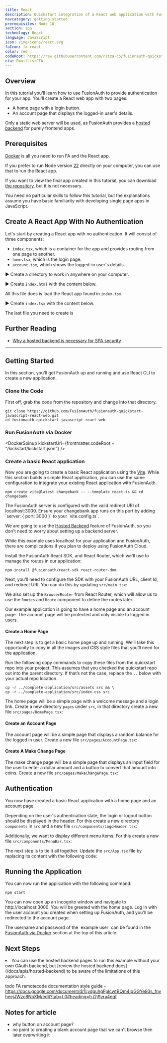 ```yaml
---
title: React
description: Quickstart integration of a React web application with FusionAuth
navcategory: getting-started
prerequisites: Node 18
section: spa
technology: React
language: JavaScript
icon: /img/icons/react.svg
faIcon: fa-react
color: red
codeRoot: https://raw.githubusercontent.com/ritza-co/fusionauth-quickstart-javascript-react-web/draft_overhaulReactQuickstart
cta: EmailListCTA
---
```



## Overview

In this tutorial you'll learn how to use FusionAuth to provide authentication for your app. You'll create a React web app with two pages:
- A home page with a login button.
- An account page that displays the logged-in user's details.

Only a static web server will be used, as FusionAuth provides a [hosted backend](https://fusionauth.io/docs/apis/hosted-backend) for purely frontend apps.

## Prerequisites

[Docker](https://www.docker.com) is all you need to run FA and the React app.

If you prefer to run Node version [22](https://nodejs.org/en) directly on your computer, you can use that to run the React app.

If you want to view the final app created in this tutorial, you can download [the repository](https://github.com/ritza-co/fusionauth-quickstart-javascript-react-web/draft_overhaulReactQuickstart), but it is not necessary.

You need no particular skills to follow this tutorial, but the explanations assume you have basic familiarity with developing single page apps in JavaScript.

## Create A React App With No Authentication

Let's start by creating a React app with no authentication. It will consist of three components:
- `index.tsx`, which is a container for the app and provides routing from one page to another.
- `home.tsx`, which is the login page.
- `account.tsx`, which shows the logged-in user's details.

▶️ Create a directory to work in anywhere on your computer.

▶️ Create `index.html` with the content below.

<RemoteCode url="https://raw.githubusercontent.com/ritza-co/fusionauth-quickstart-javascript-react-web/draft_overhaulReactQuickstart/1_noAuthentication/index.html" lang="tsx"/>

All this file does is load the React app found in `index.tsx`.

▶️ Create `index.tsx` with the content below.

<RemoteCode url="https://raw.githubusercontent.com/ritza-co/fusionauth-quickstart-javascript-react-web/draft_overhaulReactQuickstart/1_noAuthentication/index.html" lang="tsx"/>


The last file you need to create is

## Further Reading

- [Why a hosted backend is necessary for SPA security](https://fusionauth.io/blog/backend-for-frontend)


---

## Getting Started

In this section, you'll get FusionAuth up and running and use React CLI to create a new application.

### Clone the Code
First off, grab the code from the repository and change into that directory.

```shell
git clone https://github.com/FusionAuth/fusionauth-quickstart-javascript-react-web.git
cd fusionauth-quickstart-javascript-react-web
```

### Run FusionAuth via Docker

<DockerSpinup kickstartUri={frontmatter.codeRoot + "/kickstart/kickstart.json"} />

### Create a basic React application

Now you are going to create a basic React application using the [Vite](https://vitejs.dev/). While this section builds a simple React application, you can use the same configuration to integrate your existing React application with FusionAuth.

```shell
npm create vite@latest changebank -- --template react-ts && cd changebank
```
<Aside type="note">
    The FusionAuth server is configured with the valid redirect URI of localhost:3000. Ensure your changebank app runs on this port by adding `server: { port: 3000 }` to your `vite.config.ts`.
</Aside>

We are going to use the [Hosted Backend](/docs/apis/hosted-backend) feature of FusionAuth, so you don't need to worry about setting up a backend server.

<Aside type="caution">
While this example uses localhost for your application and FusionAuth, there are complications if you plan to deploy using FusionAuth Cloud.

  <HostedBackendWarning />
</Aside>

Install the FusionAuth React SDK, and React Router, which we'll use to manage the routes in our application:

```shell
npm install @fusionauth/react-sdk react-router-dom
```

Next, you'll need to configure the SDK with your FusionAuth URL, client Id, and redirect URI. You can do this by updating `src/main.tsx`:

<RemoteCode url="https://raw.githubusercontent.com/FusionAuth/fusionauth-quickstart-javascript-react-web/main/complete-application/src/main.tsx"
            lang="tsx"/>

We also set up the `BrowserRouter` from React Router, which will allow us to use the `Routes` and `Route` component to define the routes later.

Our example application is going to have a home page and an account page. The account page will be protected and only visible to logged in users.

#### Create a Home Page

The next step is to get a basic home page up and running. We’ll take this opportunity to copy in all the images and CSS style files that you’ll need for the application.

Run the following copy commands to copy these files from the quickstart repo into your project. This assumes that you checked the quickstart repo out into the parent directory. If that’s not the case, replace the `..` below with your actual repo location.

```shell
cp -r ../complete-application/src/assets src && \
cp -r ../complete-application/src/index.css src
```

The home page will be a simple page with a welcome message and a login link. Create a new directory `pages` under `src`, in that directory create a new file `src/pages/HomePage.tsx`:

<RemoteCode url="https://raw.githubusercontent.com/FusionAuth/fusionauth-quickstart-javascript-react-web/main/complete-application/src/pages/HomePage.tsx"
            lang="tsx"/>

#### Create an Account Page

The account page will be a simple page that displays a random balance for the logged in user. Create a new file `src/pages/AccountPage.tsx`:

<RemoteCode url="https://raw.githubusercontent.com/FusionAuth/fusionauth-quickstart-javascript-react-web/main/complete-application/src/pages/AccountPage.tsx"
            lang="tsx"/>

#### Create A Make Change Page

The make change page will be a simple page that displays an input field for the user to enter a dollar amount and a button to convert that amount into coins. Create a new file `src/pages/MakeChangePage.tsx`:

<RemoteCode url="https://raw.githubusercontent.com/FusionAuth/fusionauth-quickstart-javascript-react-web/main/complete-application/src/pages/MakeChangePage.tsx"
            lang="tsx"/>

## Authentication

You now have created a basic React application with a home page and an account page.

Depending on the user's authentication state, the login or logout button should be displayed in the header. For this create a new directory `components` in `src` and a new file `src/components/LogoHeader.tsx`:

<RemoteCode url="https://raw.githubusercontent.com/FusionAuth/fusionauth-quickstart-javascript-react-web/main/complete-application/src/components/LogoHeader.tsx"
            lang="tsx"/>

Additionally, we want to display different menu items. For this create a new file `src/components/MenuBar.tsx`:

<RemoteCode url="https://raw.githubusercontent.com/FusionAuth/fusionauth-quickstart-javascript-react-web/main/complete-application/src/components/MenuBar.tsx"
            lang="tsx"/>

The next step is to tie it all together. Update the `src/App.tsx` file by replacing its content with the following code:

<RemoteCode url="https://raw.githubusercontent.com/FusionAuth/fusionauth-quickstart-javascript-react-web/main/complete-application/src/App.tsx"
            lang="tsx"/>

## Running the Application

You can now run the application with the following command:

```shell
npm start
```

You can now open up an incognito window and navigate to http://localhost:3000. You will be greeted with the home page. Log in with the user account you created when setting up FusionAuth, and you'll be redirected to the account page.

<Aside type="note">
    The username and password of the `example user` can be found in the <a href="#run-fusionauth-via-docker">FusionAuth via Docker</a> section at the top of this article.
</Aside>

<QuickstartTshirtCTA/>

## Next Steps

<NextSteps>
  <Fragment slot="security">
    <li>You can use the hosted backend pages to run this example without your own OAuth backend, but [review the hosted backend docs](/docs/apis/hosted-backend) to be aware of the limitations of this approach.</li>
  </Fragment>
</NextSteps>


todo
FA
remotecode
documentation style guide - https://docs.google.com/document/d/1LydguhgFpIcwtBQm4IgGGYe93s_fnyheejJWzc8NbXM/edit?tab=t.0#heading=h.j2j9yra4eqf

## Notes for article
- why button on account page?
- no point to creating a blank account page that we can't browse then later overwriting it